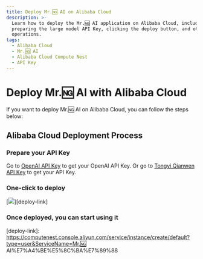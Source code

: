 ```yaml
---
title: Deploy Mr.🆖 AI on Alibaba Cloud
description: >-
  Learn how to deploy the Mr.🆖 AI application on Alibaba Cloud, including
  preparing the large model API Key, clicking the deploy button, and other
  operations.
tags:
  - Alibaba Cloud
  - Mr.🆖 AI
  - Alibaba Cloud Compute Nest
  - API Key
---
```


# Deploy Mr.🆖 AI with Alibaba Cloud

If you want to deploy Mr.🆖 AI on Alibaba Cloud, you can follow the steps below:

## Alibaba Cloud Deployment Process

<Steps>

### Prepare your API Key

Go to [OpenAI API Key](https://platform.openai.com/account/api-keys) to get your OpenAI API Key. Or go to [Tongyi Qianwen API Key](https://bailian.console.aliyun.com/?apiKey=1#/api-key) to get your API Key.

### One-click to deploy

[![][deploy-button-image]][deploy-link]

### Once deployed, you can start using it

</Steps>

[deploy-button-image]: https://service-info-public.oss-cn-hangzhou.aliyuncs.com/computenest-en.svg
[deploy-link]: https://computenest.console.aliyun.com/service/instance/create/default?type=user&ServiceName=Mr.🆖 AI%E7%A4%BE%E5%8C%BA%E7%89%88

